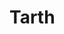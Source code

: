 
# Tarth

<ProjectDetails
  region="Stormlands"
  house="House Tarth"
  type="Landmark"
  status="In Progress"
  warp="/warp tarth"
  projectLead="carcinogenius; ViserysII"
  dateStarted="February 5, 2022"
  dateCompleted="Invalid Date"
/>
